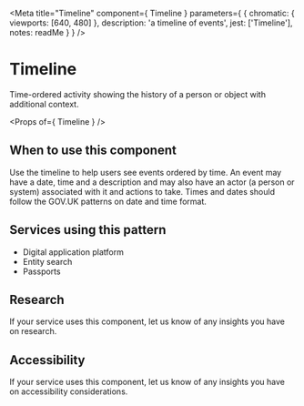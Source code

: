 
<Meta
  title="Timeline"
  component={ Timeline }
  parameters={ {
    chromatic: { viewports: [640, 480] },
    description: 'a timeline of events',
    jest: ['Timeline'],
    notes: readMe
  } }
/>

# Timeline

Time-ordered activity showing the history of a person or object with additional context.

<Preview withToolbar>
  <Story name="Timeline">
    <Timeline items={[
      {
        action: 'Response submitted',
        date: new Date('15 Mar 2021 16:27'),
        description: 'Lorem ipsum dolor sit amet, consectetur adipisicing elit, sed do eiusmod tempor incididunt ut labore et dolore magna aliqua. Ut enim ad minim veniam, quis nostrud exercitation ullamco laboris nisi ut aliquip ex ea commodo consequat. Duis aute irure dolor in reprehenderit in voluptate velit esse cillum dolore eu fugiat nulla pariatur. Excepteur sint occaecat cupidatat non proident, sunt in culpa qui officia deserunt mollit anim id est laborum.'
      },
      {
        action: 'Issue under investigation',
        by: 'Douglas Pollock',
        date: new Date('15 Mar 2021 10:04'),
        description: 'This is a description of the event. This field accepts unformatted text only.'
      },
      {
        action: 'Issue raised on GitHub',
        by: 'Karypun',
        date: new Date('25 Jan 2021 9:35'),
        description: 'This is a description of the event.'
      }]}
    />
  </Story>
</Preview>

<Props of={ Timeline } />

## When to use this component
Use the timeline to help users see events ordered by time. An event may have a date, time and a
description and may also have an actor (a person or system) associated with it and actions to take.
Times and dates should follow the GOV.UK patterns on date and time format.

## Services using this pattern
- Digital application platform
- Entity search
- Passports

## Research

If your service uses this component, let us know of any insights you have on research.

## Accessibility

If your service uses this component, let us know of any insights you have on accessibility considerations.
